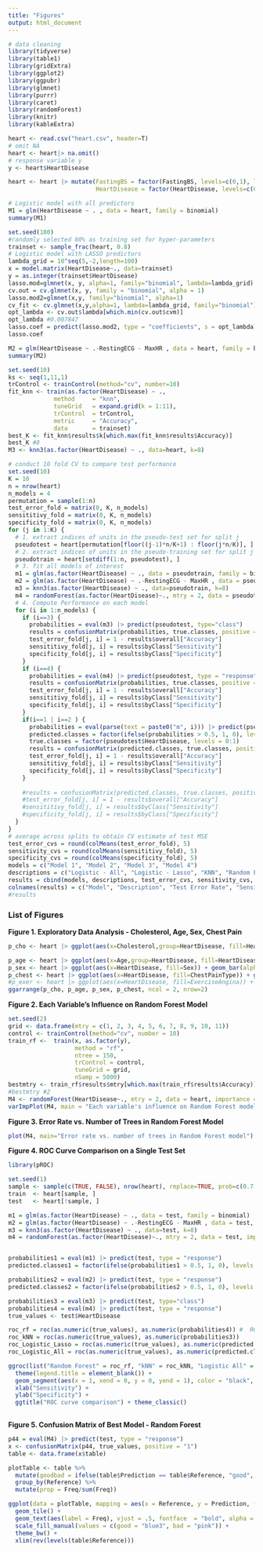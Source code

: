 ```yaml
---
title: "Figures"
output: html_document
---
```



```r
# data cleaning
library(tidyverse)
library(table1)
library(gridExtra)
library(ggplot2)
library(ggpubr)
library(glmnet)
library(purrr)
library(caret)
library(randomForest)
library(knitr)
library(kableExtra)

heart <- read.csv("heart.csv", header=T)
# omit NA
heart <- heart|> na.omit()
# response variable y
y <- heart$HeartDisease 

heart <- heart |> mutate(FastingBS = factor(FastingBS, levels=c(0,1), labels=c("Blood Sugar > 120 mg/dl", "otherwise")),
                         HeartDisease = factor(HeartDisease, levels=c(0,1))) |> filter(Cholesterol>0, RestingBP>0, Oldpeak>=0)

```

```r
# Logistic model with all predictors
M1 = glm(HeartDisease ~ . , data = heart, family = binomial)
summary(M1)

set.seed(100)
#randomly selected 80% as training set for hyper-parameters
trainset <- sample_frac(heart, 0.8)
# Logistic model with LASSO predictors
lambda_grid = 10^seq(5,-2,length=100)
x = model.matrix(HeartDisease~., data=trainset)
y = as.integer(trainset$HeartDisease)
lasso.mod=glmnet(x, y, alpha=1, family="binomial", lambda=lambda_grid)
cv.out = cv.glmnet(x, y, family = "binomial", alpha = 1)
lasso.mod2=glmnet(x,y, family="binomial", alpha=1)
cv_fit <- cv.glmnet(x,y,alpha=1, lambda=lambda_grid, family="binomial")
opt_lambda <- cv.out$lambda[which.min(cv.out$cvm)]
opt_lambda #0.007847
lasso.coef = predict(lasso.mod2, type = "coefficients", s = opt_lambda)
lasso.coef

M2 = glm(HeartDisease ~ .-RestingECG - MaxHR , data = heart, family = binomial)
summary(M2)

```

```r
set.seed(10)
ks <- seq(1,11,1)
trControl <- trainControl(method="cv", number=10)
fit_knn <- train(as.factor(HeartDisease) ~ .,
             method     = "knn",
             tuneGrid   = expand.grid(k = 1:11),
             trControl  = trControl,
             metric     = "Accuracy",
             data       = trainset)
best_K <- fit_knn$results$k[which.max(fit_knn$results$Accuracy)]
best_K #8
M3 <- knn3(as.factor(HeartDisease) ~ ., data=heart, k=8)
```

```r
# conduct 10 fold CV to compare test performance
set.seed(10)
K = 10
n = nrow(heart)
n_models = 4
permutation = sample(1:n)  
test_error_fold = matrix(0, K, n_models)
sensititivy_fold = matrix(0, K, n_models)
specificity_fold = matrix(0, K, n_models)
for (j in 1:K) {
  # 1. extract indices of units in the pseudo-test set for split j
  pseudotest = heart[permutation[floor((j-1)*n/K+1) : floor(j*n/K)], ]  
  # 2. extract indices of units in the pseudo-training set for split j
  pseudotrain = heart[setdiff(1:n, pseudotest), ]
  # 3. fit all models of interest
  m1 = glm(as.factor(HeartDisease) ~ ., data = pseudotrain, family = binomial)
  m2 = glm(as.factor(HeartDisease) ~ .-RestingECG - MaxHR , data = pseudotrain, family = binomial)
  m3 = knn3(as.factor(HeartDisease) ~ ., data=pseudotrain, k=8)
  m4 = randomForest(as.factor(HeartDisease)~., mtry = 2, data = pseudotrain, importance = T)
  # 4. Compute Performance on each model
  for (i in 1:n_models) {
    if (i==3) {
      probabilities = eval(m3) |> predict(pseudotest, type="class")
      results = confusionMatrix(probabilities, true.classes, positive = "1")
      test_error_fold[j, i] = 1 - results$overall["Accuracy"]
      sensititivy_fold[j, i] = results$byClass["Sensitivity"]
      specificity_fold[j, i] = results$byClass["Specificity"]
    }
    if (i==4) {
      probabilities = eval(m4) |> predict(pseudotest, type = "response")
      results = confusionMatrix(probabilities, true.classes, positive = "1")
      test_error_fold[j, i] = 1 - results$overall["Accuracy"]
      sensititivy_fold[j, i] = results$byClass["Sensitivity"]
      specificity_fold[j, i] = results$byClass["Specificity"]
    }
    if(i==1 | i==2 ) {
      probabilities = eval(parse(text = paste0("m", i))) |> predict(pseudotest, type = "response")
      predicted.classes = factor(ifelse(probabilities > 0.5, 1, 0), levels = 0:1)
      true.classes = factor(pseudotest$HeartDisease, levels = 0:1)
      results = confusionMatrix(predicted.classes, true.classes, positive = "1")
      test_error_fold[j, i] = 1 - results$overall["Accuracy"]
      sensititivy_fold[j, i] = results$byClass["Sensitivity"]
      specificity_fold[j, i] = results$byClass["Specificity"]
    }
    
    #results = confusionMatrix(predicted.classes, true.classes, positive = "1")
    #test_error_fold[j, i] = 1 - results$overall["Accuracy"]
    #sensititivy_fold[j, i] = results$byClass["Sensitivity"]
    #specificity_fold[j, i] = results$byClass["Specificity"]
  }
}
# average across splits to obtain CV estimate of test MSE
test_error_cvs = round(colMeans(test_error_fold), 5)
sensitivity_cvs = round(colMeans(sensititivy_fold), 5)
specificity_cvs = round(colMeans(specificity_fold), 5)  
models = c("Model 1", "Model 2", "Model 3", "Model 4")
descriptions = c("Logistic - All", "Logistic - Lasso", "KNN", "Random Forest")
results = cbind(models, descriptions, test_error_cvs, sensitivity_cvs, specificity_cvs)
colnames(results) = c("Model", "Description", "Test Error Rate", "Sensitivity", "Specificity")
#results
```



### List of Figures


**Figure 1. Exploratory Data Analysis - Cholesterol, Age, Sex, Chest Pain**


```r
p_cho <- heart |> ggplot(aes(x=Cholesterol,group=HeartDisease, fill=HeartDisease)) + geom_density(adjust=1,alpha=.4) + theme_classic() + labs(title="Cholesterol Density by Heart Disease") + xlab("Cholesterol(mm/dl)") 

p_age <- heart |> ggplot(aes(x=Age,group=HeartDisease, fill=HeartDisease)) + geom_density(adjust=1,alpha=.4) + theme_classic() + labs(title="Age Density by heart disease") + xlab("age(year)")
p_sex <- heart |> ggplot(aes(x=HeartDisease, fill=Sex)) + geom_bar(alpha=.6) + labs(title="Bar of Heart Disease by Sex") + scale_fill_manual(values=c("firebrick2", "dodgerblue1")) + theme_classic()  + coord_flip()
p_chest <- heart |> ggplot(aes(x=HeartDisease, fill=ChestPainType)) + geom_bar(alpha=.7) + labs(title="Bar of Heart Disease by Chest Pain") + scale_fill_manual(values=c( "#4E84C4", "#D55E00","#C3D7A4", "#FFDB6D")) + theme_classic()  + coord_flip()
#p_exer <- heart |> ggplot(aes(x=HeartDisease, fill=ExerciseAngina)) + geom_bar(alpha=.6) + labs(title="bar plot #of heart disease by Exercise Angina groups") + scale_fill_manual(values=c("#56B4E9", "#F0E442")) + #theme_classic() + theme(aspect.ratio = 1/5) + coord_flip()
ggarrange(p_cho, p_age, p_sex, p_chest, ncol = 2, nrow=2)
```




**Figure 2. Each Variable's Influence on Random Forest Model**


```r
set.seed(2)
grid <- data.frame(mtry = c(1, 2, 3, 4, 5, 6, 7, 8, 9, 10, 11))
control <- trainControl(method="cv", number = 10)
train_rf <-  train(x, as.factor(y), 
                   method = "rf", 
                   ntree = 150,
                   trControl = control,
                   tuneGrid = grid,
                   nSamp = 5000)
bestmtry <- train_rf$results$mtry[which.max(train_rf$results$Accuracy)]
#bestmtry #2
M4 <- randomForest(HeartDisease~., mtry = 2, data = heart, importance = T)
varImpPlot(M4, main = "Each variable's influence on Random Forest model")

```




**Figure 3. Error Rate vs. Number of Trees in Random Forest Model**


```r
plot(M4, main="Error rate vs. number of trees in Random Forest model")
```



**Figure 4. ROC Curve Comparison on a Single Test Set**


```r
library(pROC)

set.seed(1)
sample <- sample(c(TRUE, FALSE), nrow(heart), replace=TRUE, prob=c(0.7,0.3))
train  <- heart[sample, ]
test   <- heart[!sample, ]

m1 = glm(as.factor(HeartDisease) ~ ., data = test, family = binomial)
m2 = glm(as.factor(HeartDisease) ~ .-RestingECG - MaxHR , data = test, family = binomial)
m3 = knn3(as.factor(HeartDisease) ~ ., data=test, k=8)
m4 = randomForest(as.factor(HeartDisease)~., mtry = 2, data = test, importance = T)


probabilities1 = eval(m1) |> predict(test, type = "response")
predicted.classes1 = factor(ifelse(probabilities1 > 0.5, 1, 0), levels = 0:1)

probabilities2 = eval(m2) |> predict(test, type = "response")
predicted.classes2 = factor(ifelse(probabilities2 > 0.5, 1, 0), levels = 0:1)

probabilities3 = eval(m3) |> predict(test, type="class")
probabilities4 = eval(m4) |> predict(test, type = "response")
true_values <- test$HeartDisease

roc_rf = roc(as.numeric(true_values), as.numeric(probabilities4)) #  ROC curve creation
roc_kNN = roc(as.numeric(true_values), as.numeric(probabilities3)) 
roc_Logistic_Lasso = roc(as.numeric(true_values), as.numeric(predicted.classes2))
roc_Logistic_All = roc(as.numeric(true_values), as.numeric(predicted.classes1))
```

```r

ggroc(list("Random Forest" = roc_rf, "kNN" = roc_kNN, "Logistic All" = roc_Logistic_All, "Logistic Lasso" = roc_Logistic_Lasso)) +
  theme(legend.title = element_blank()) +
  geom_segment(aes(x = 1, xend = 0, y = 0, yend = 1), color = "black", linetype = "dashed") +
  xlab("Sensitivity") +
  ylab("Specificity") +
  ggtitle("ROC curve comparison") + theme_classic()
  

```




**Figure 5. Confusion Matrix of Best Model - Random Forest**


```r
p44 = eval(M4) |> predict(test, type = "response")
x <- confusionMatrix(p44, true_values, positive = "1")
table <- data.frame(x$table)

plotTable <- table %>%
  mutate(goodbad = ifelse(table$Prediction == table$Reference, "good", "bad")) %>%
  group_by(Reference) %>%
  mutate(prop = Freq/sum(Freq))

ggplot(data = plotTable, mapping = aes(x = Reference, y = Prediction, fill = goodbad, alpha = prop)) +
  geom_tile() +
  geom_text(aes(label = Freq), vjust = .5, fontface  = "bold", alpha = 1) +
  scale_fill_manual(values = c(good = "blue3", bad = "pink")) +
  theme_bw() +
  xlim(rev(levels(table$Reference)))

```